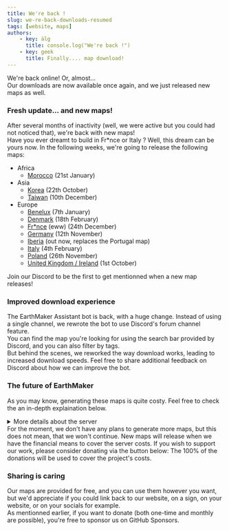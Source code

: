 ---
title: We're back !
slug: we-re-back-downloads-resumed
tags: [website, maps]
authors:
    - key: älg
      title: console.log("We're back !")
    - key: geek
      title: Finally.... map download!
---

We're back online! Or, almost...  
Our downloads are now available once again, and we just released new maps as well. 

<!-- truncate -->

### Fresh update... and new maps!

After several months of inactivity (well, we were active but you could had not noticed that), we're back with new maps!  
Have you ever dreamt to build in Fr\*nce or Italy ?
Well, this dream can be yours now.
In the following weeks, we're going to release the following maps:
* Africa
  * [Morocco](/maps/africa/morocco) (21st January)
* Asia
  * [Korea](/maps/asia/korea) (22th October)
  * [Taiwan](/maps/asia/taiwan) (10th December)
* Europe
  * [Benelux](/maps/europe/benelux) (7th January)
  * [Denmark](/maps/europe/denmark) (18th February)
  * [Fr\*nce](/maps/europe/france) (eww) (24th December)
  * [Germany](/maps/europe/germany) (12th November)
  * [Iberia](/maps/europe/iberia) (out now, replaces the Portugal map)
  * [Italy](/maps/europe/italy) (4th February)
  * [Poland](/maps/europe/poland) (26th November)
  * [United Kingdom / Ireland](/maps/europe/uk-ireland) (1st October)  

Join our Discord to be the first to get mentionned when a new map releases!

### Improved download experience

The EarthMaker Assistant bot is back, with a huge change. Instead of using a single channel, we rewrote the bot to use Discord's forum channel feature.  
You can find the map you're looking for using the search bar provided by Discord, and you can also filter by tags.  
But behind the scenes, we reworked the way download works, leading to increased download speeds. Feel free to share additional feedback on Discord about how we can improve the bot.  

### The future of EarthMaker

As you may know, generating these maps is quite costy. Feel free to check the an in-depth explaination below. 
<details>
  <summary>More details about the server</summary>  

  We used to pay almost 70€ monthly for the server. The performence/price ratio was good, for the price however, but this is still a significant amount.
  Here are the hardware specs of the said server:
  * CPU: AMD Ryzen 9 3900 (12 cores, 24 threads @ 3.1 GhZ / 4.3 GhZ in Boost mode)
  * RAM: 128 GB (4*32 GB) ECC
  * Storage: 2*1.92 TB (3.84 TB), in a ZFS pool  

  The [map generation tool we use](https://earth.motfe.net/tiles-installation/) runs only on Windows, but since we've had some issues with Windows randomly throwing BSODs, instead of installing Windows Server on the bare-metal, we've decided to install it in a virtual machine.  
  Unlike a "standard" virtual machine you could create in VirtualBox or VMWare Workstation, we used the KVM (Kernel Virtual Machine) hypervisor. This allows us to have little to no performence loss (about 5%, or less), as the VM is running in the Linux Kernel, right above the bare-metal hardware, instead of running in the user space.  
  To acheive this, we installed [Proxmox Virtual Environment](https://www.proxmox.com/en/products/proxmox-virtual-environment/overview), an open source hypervisor (yes!) which allows us to create VMs using the KVM hypervisor (heck yes!) and QEMU, while exposing a web interface for management (this is peak!).  
  This setup is of course overkill, but it's much faster to boot Windows through this than to log in to the Hetzner web UI and then ask for a "button press". As a bonus point, Proxmox also provides a console to view the VM screen, which Hetzner does not allows, unless we order a KVM Console (or boot the server in the vKVM console, or buy a Dell server, tho they are expensive for our usecase).  
  The installation was not complicated, but since Hetzner has not provided a Proxmox ZFS setup at the time, we've had to install it through Rescue mode, inside a QEMU virtual machine with the phyisical drives mounted. If you're interested, the instructions are [here](https://gist.github.com/GeekCornerGH/6d7ed91831360f5b34b239516b8c99a2).
</details> 
For the moment, we don't have any plans to generate more maps, but this does not mean, that we won't continue.  
New maps will release when we have the financial means to cover the server costs.  
If you wish to support our work, please consider donating via the button below:  
<GitHubSponsorsBox />  
The 100% of the donations will be used to cover the project's costs.

### Sharing is caring

Our maps are provided for free, and you can use them however you want, but we'd appreciate if you could link back to our website, on a sign, on your website, or on your socials for example.  
As mentionned earlier, if you want to donate (both one-time and monthly are possible), you're free to sponsor us on GitHub Sponsors.
